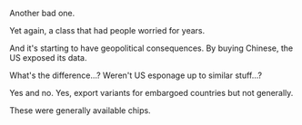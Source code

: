 Another bad one.

Yet again, a class that had people worried for years.

And it's starting to have geopolitical consequences. By buying Chinese, the US exposed its data.

What's the difference...? Weren't US esponage up to similar stuff...?

Yes and no. Yes, export variants for embargoed countries but not generally.

These were generally available chips.


